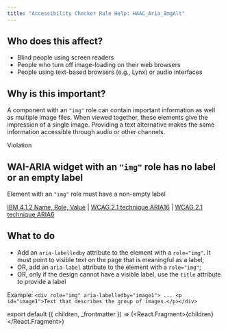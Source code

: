 ```yaml
---
title: "Accessibility Checker Rule Help: HAAC_Aria_ImgAlt"
---
```


<div className="toolHelp">
<Row>
<Column colLg={5} colMd={3} colSm={4} className="toolLeft">

## Who does this affect?

* Blind people using screen readers
* People who turn off image-loading on their web browsers
* People using text-based browsers (e.g., Lynx) or audio interfaces

## Why is this important?

A component with an `"img"` role can contain important information as well as multiple image files. When viewed together, these elements give the impression of a single image. Providing a text alternative makes the same information accessible through audio or other channels.

</Column>
<Column colLg={11} colMd={5} colSm={4} className="toolMain">

<div className="level-violation">
Violation
</div>

## WAI-ARIA widget with an `"img"` role has no label or an empty label
Element with an `"img"` role must have a non-empty label

[IBM 4.1.2 Name, Role, Value](http://www.ibm.com/able/guidelines/ci162/name_role_value.html) | [WCAG 2.1 technique ARIA16](https://www.w3.org/WAI/WCAG21/Techniques/aria/ARIA16) | [WCAG 2.1 technique ARIA6](https://www.w3.org/WAI/WCAG21/Techniques/aria/ARIA6)

<div id="elementLocation">
</div>

## What to do

* Add an `aria-labelledby` attribute to the element with a `role="img"`. It must point to visible text on the page that is meaningful as a label;
* OR, add an `aria-label` attribute to the element with a `role="img"`;
* OR, only if the design cannot have a visible label, use the `title` attribute to provide a label

Example:
```<div role="img" aria-labelledby="image1"> ... <p id="image1">Text that describes the group of images.</p></div>```

</Column>
</Row>
</div>

export default ({ children, _frontmatter }) => (<React.Fragment>{children}</React.Fragment>)
